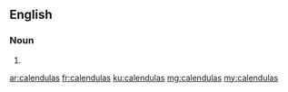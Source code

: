 ==English==

===Noun===
{{head|en|plural}}

# {{plural of|calendula|lang=en|nocat=1}}

[[ar:calendulas]]
[[fr:calendulas]]
[[ku:calendulas]]
[[mg:calendulas]]
[[my:calendulas]]